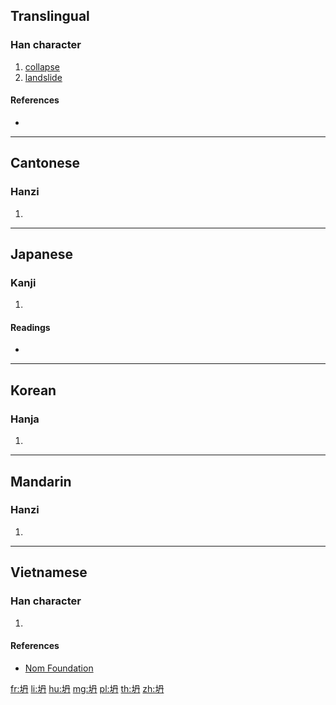 ==Translingual==

===Han character===
{{Han char|rn=32|rad=土|as=04|sn=7|four=47140|canj=GBY|ids=⿰土丹}}

# [[collapse]]
# [[landslide]]

====References====
* {{Han ref|kx=0225.100|dkj=04927|dj=0460.030|hdz=10425.050|uh=574D|ud=22349|bh=A77E|bd=42878}}

----

==Cantonese==

===Hanzi===
{{yue-hanzi|jyut=|y=taan1}}

# {{defn|lang=yue|sort=土04}}

----

==Japanese==

===Kanji===
{{ja-kanji|grade=|rs=土04}}

# {{defn|lang=ja|sort=土04}}

====Readings====
* {{ja-readings|on=[[たん]] (tan), [[とん]] (ton)|kun=}}

----

==Korean==

===Hanja===
{{ko-hanja|hangeul=담|rv=dam|mr=tam}}

# {{defn|lang=ko|sort=土04}}

----

==Mandarin==

===Hanzi===
{{cmn-hanzi|pin=[[tān]] ([[tan1]])|wg=t'an<sup>1</sup>}}

# {{defn|lang=cmn|sort=土04}}

----

==Vietnamese==

===Han character===
{{vi-hantu|[[đàn]], [[than]]|rs=土04}}

# {{defn|lang=vi|sort=土04}}

====References====
* [http://nomfoundation.org/common/nom_details.php?codepoint=574d Nom Foundation]

[[fr:坍]]
[[li:坍]]
[[hu:坍]]
[[mg:坍]]
[[pl:坍]]
[[th:坍]]
[[zh:坍]]